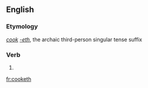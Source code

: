 ==English==

===Etymology===
''[[cook]]'' ''[[-eth]]'', the archaic third-person singular tense suffix

===Verb===
{{head|en|verb form}}
# {{label|en|archaic}}{{en-third-person singular of|cook}}

[[fr:cooketh]]